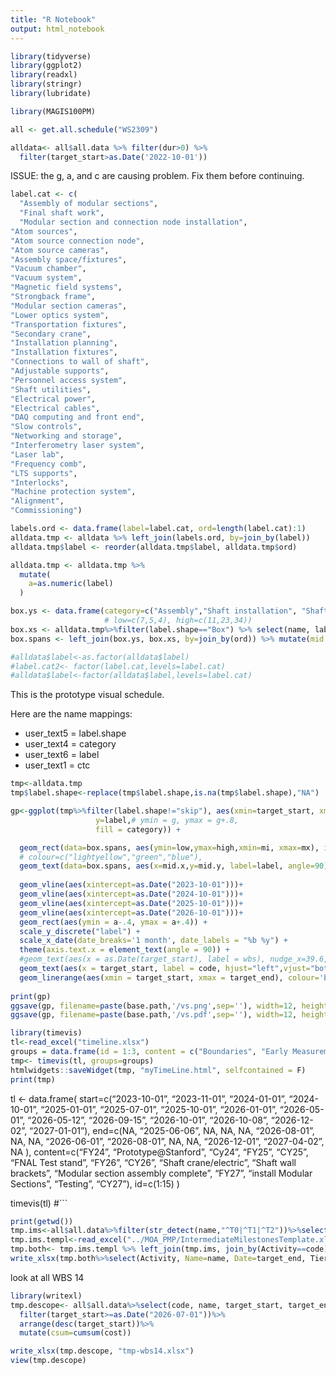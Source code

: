 ```yaml
---
title: "R Notebook"
output: html_notebook
---
```


```r
library(tidyverse)
library(ggplot2)
library(readxl)
library(stringr)
library(lubridate)

library(MAGIS100PM)
```


```r

all <- get.all.schedule("WS2309")

alldata<- all$all.data %>% filter(dur>0) %>%
  filter(target_start>as.Date('2022-10-01')) 
```
ISSUE: the g, a, and c are causing problem.   Fix them before continuing.

```r
label.cat <- c(
  "Assembly of modular sections",
  "Final shaft work",
  "Modular section and connection node installation",
"Atom sources",
"Atom source connection node",
"Atom source cameras",
"Assembly space/fixtures",
"Vacuum chamber",
"Vacuum system",
"Magnetic field systems",
"Strongback frame",
"Modular section cameras",
"Lower optics system",
"Transportation fixtures",
"Secondary crane",
"Installation planning",
"Installation fixtures",
"Connections to wall of shaft",
"Adjustable supports",
"Personnel access system",
"Shaft utilities",
"Electrical power",
"Electrical cables",
"DAQ computing and front end",
"Slow controls",
"Networking and storage",
"Interferometry laser system",
"Laser lab",
"Frequency comb",
"LTS supports",
"Interlocks",
"Machine protection system",
"Alignment", 
"Commissioning")

labels.ord <- data.frame(label=label.cat, ord=length(label.cat):1)
alldata.tmp <- alldata %>% left_join(labels.ord, by=join_by(label))
alldata.tmp$label <- reorder(alldata.tmp$label, alldata.tmp$ord)

alldata.tmp <- alldata.tmp %>%
  mutate(
    a=as.numeric(label)
  )

box.ys <- data.frame(category=c("Assembly","Shaft installation", "Shaft installation"), label=c("Assembly of modular sections", "Final shaft work", "Modular section and connection node installation"), ord=c(34,33,32), low=c(24,12,1), high=c(28,30,31))
                     # low=c(7,5,4), high=c(11,23,34))
box.xs <- alldata.tmp%>%filter(label.shape=="Box") %>% select(name, label, target_start, target_end,ord) %>% group_by(ord) %>% summarise(mi=min(target_start), mx=max(target_end))
box.spans <- left_join(box.ys, box.xs, by=join_by(ord)) %>% mutate(mid.x=mi+(mx-mi)/2, mid.y=low+(high-low)/2)

#alldata$label<-as.factor(alldata$label)
#label.cat2<- factor(label.cat,levels=label.cat)
#alldata$label<-factor(alldata$label,levels=label.cat)

```

This is the prototype visual schedule. 

Here are the name mappings:

* user_text5 = label.shape
* user_text4 = category
* user_text6 = label
* user_text1 = ctc

```r
tmp<-alldata.tmp
tmp$label.shape<-replace(tmp$label.shape,is.na(tmp$label.shape),"NA")

gp<-ggplot(tmp%>%filter(label.shape!="skip"), aes(xmin=target_start, xmax=target_end, 
                   y=label,# ymin = g, ymax = g+.8, 
                   fill = category)) +

  geom_rect(data=box.spans, aes(ymin=low,ymax=high,xmin=mi, xmax=mx), inherit.aes=FALSE,  fill=c("pink","limegreen","orange"), alpha=.4) +
  # colour=c("lightyellow","green","blue"),
  geom_text(data=box.spans, aes(x=mid.x,y=mid.y, label=label, angle=90),inherit.aes=FALSE, size=2) +
  
  geom_vline(aes(xintercept=as.Date("2023-10-01")))+
  geom_vline(aes(xintercept=as.Date("2024-10-01")))+
  geom_vline(aes(xintercept=as.Date("2025-10-01")))+
  geom_vline(aes(xintercept=as.Date("2026-10-01")))+
  geom_rect(aes(ymin = a-.4, ymax = a+.4)) +
  scale_y_discrete("label") +
  scale_x_date(date_breaks='1 month', date_labels = "%b %y") +
  theme(axis.text.x = element_text(angle = 90)) + 
  #geom_text(aes(x = as.Date(target_start), label = wbs), nudge_x=39.6, nudge_y=.2, size=3
  geom_text(aes(x = target_start, label = code, hjust="left",vjust="bottom"), size=.5, position=position_dodge2(width=.8)) +
  geom_linerange(aes(xmin = target_start, xmax = target_end), colour='blue', linewidth=.05, position=position_dodge2(width=.8))
  
print(gp)
ggsave(gp, filename=paste(base.path,'/vs.png',sep=''), width=12, height=12, units='in', device="png")
ggsave(gp, filename=paste(base.path,'/vs.pdf',sep=''), width=12, height=12, units='in', device="pdf")

```


```r
library(timevis)
tl<-read_excel("timeline.xlsx")
groups = data.frame(id = 1:3, content = c("Boundaries", "Early Measurement", "Key Activities"))
tmp<- timevis(tl, groups=groups)
htmlwidgets::saveWidget(tmp, "myTimeLine.html", selfcontained = F)
print(tmp)
```


tl <- data.frame(
  start=c("2023-10-01", "2023-11-01", "2024-01-01",
          "2024-10-01", "2025-01-01", "2025-07-01", 
          "2025-10-01", "2026-01-01", "2026-05-01", "2026-05-12", "2026-09-15",
          "2026-10-01", "2026-10-08", "2026-12-02", "2027-01-01"),
  end=c(NA, "2025-06-06", NA,
        NA, NA, "2026-08-01",
        NA, NA, "2026-06-01", "2026-08-01", NA,
        NA, "2026-12-01", "2027-04-02", NA ),
  content=c("FY24", "Prototype@Stanford", "Cy24",
            "FY25", "CY25", "FNAL Test stand", 
            "FY26", "CY26", "Shaft crane/electric", "Shaft wall brackets", "Modular section assembly complete",
            "FY27", "install Modular Sections", "Testing", "CY27"),
  id=c(1:15)
  )

  timevis(tl)
#```

```r
print(getwd())
tmp.ims<-all$all.data%>%filter(str_detect(name,"^T0|^T1|^T2"))%>%select(code, name, target_end)
tmp.ims.templ<-read_excel("../MOA_PMP/IntermediateMilestonesTemplate.xlsx")
tmp.both<- tmp.ims.templ %>% left_join(tmp.ims, join_by(Activity==code))
write_xlsx(tmp.both%>%select(Activity, Name=name, Date=target_end, Tier, Section, Group),"tmp-milestones.xlsx")
```

look at all WBS 14

```r
library(writexl)
tmp.descope<- all$all.data%>%select(code, name, target_start, target_end, cost, wbs, category, area)%>%
  filter(target_start>=as.Date("2026-07-01"))%>% 
  arrange(desc(target_start))%>% 
  mutate(csum=cumsum(cost))

write_xlsx(tmp.descope, "tmp-wbs14.xlsx")
view(tmp.descope)
```


